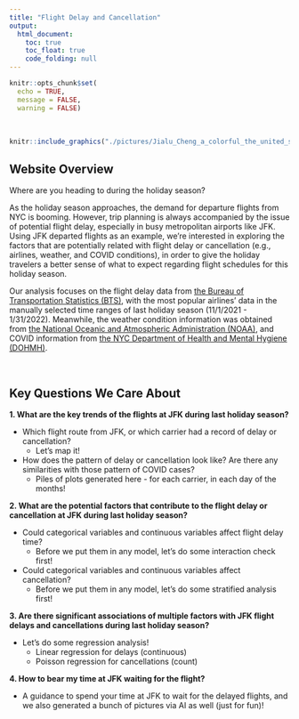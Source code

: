 ```yaml
---
title: "Flight Delay and Cancellation"
output: 
  html_document:
    toc: true
    toc_float: true
    code_folding: null
---
```


```r
knitr::opts_chunk$set(
  echo = TRUE,
  message = FALSE,
  warning = FALSE)
```

<style type="text/css">

h1.title {
  text-align: center;
}

</style>

&nbsp;

```r
knitr::include_graphics("./pictures/Jialu_Cheng_a_colorful_the_united_states_flight_route_map.png")
```

## Website Overview

Where are you heading to during the holiday season? 

As the holiday season approaches, the demand for departure flights from NYC is booming. However, trip planning is always accompanied by the issue of potential flight delay, especially in busy metropolitan airports like JFK. Using JFK departed flights as an example, we’re interested in exploring the factors that are potentially related with flight delay or cancellation (e.g., airlines, weather, and COVID conditions), in order to give the holiday travelers a better sense of what to expect regarding flight schedules for this holiday season. 

Our analysis focuses on the flight delay data from [the Bureau of Transportation Statistics (BTS)](https://www.transtats.bts.gov/ONTIME/), with the most popular airlines’ data in the manually selected time ranges of last holiday season (11/1/2021 - 1/31/2022). Meanwhile, the weather condition information was obtained from [the National Oceanic and Atmospheric Administration (NOAA)](https://www.ncdc.noaa.gov/cdo-web/datatools/lcd), and COVID information from [the NYC Department of Health and Mental Hygiene (DOHMH)](https://data.cityofnewyork.us/Health/COVID-19-Daily-Counts-of-Cases-Hospitalizations-an/rc75-m7u3). 

&nbsp;

## Key Questions We Care About

**1. What are the key trends of the flights at JFK during last holiday season?**

  * Which flight route from JFK, or which carrier had a record of delay or cancellation? 
      *  Let's map it!
  * How does the pattern of delay or cancellation look like? Are there any similarities with those pattern of COVID cases? 
      *  Piles of plots generated here - for each carrier, in each day of the months!
  
  
**2. What are the potential factors that contribute to the flight delay or cancellation at JFK during last holiday season?**

  *  Could categorical variables and continuous variables affect flight delay time? 
      *  Before we put them in any model, let's do some interaction check first!
      
  *  Could categorical variables and continuous variables affect cancellation? 
      *  Before we put them in any model, let's do some stratified analysis first!


**3. Are there significant associations of multiple factors with JFK flight delays and cancellations during last holiday season?**

  *  Let's do some regression analysis! 
      *  Linear regression for delays (continuous) 
      *  Poisson regression for cancellations (count)


**4. How to bear my time at JFK waiting for the flight?**

  *  A guidance to spend your time at JFK to wait for the delayed flights, and we also generated a bunch of pictures via AI as well (just for fun)! 

<div class="tocify-extend-page" data-unique="tocify-extend-page" style="height: 0;"></div>
